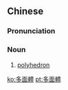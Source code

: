 {{also|多面体}}
==Chinese==
{{zh-forms|s=多面体|type=21}}

===Pronunciation===
{{zh-pron
|m=duōmiàntǐ
|cat=n
}}

===Noun===
{{zh-noun}}

# {{lb|zh|mathematics}} [[polyhedron]]

[[ko:多面體]]
[[pt:多面體]]